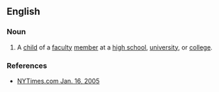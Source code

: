 ==English==

===Noun===
{{en-noun|head=[[faculty|fac]] [[brat]]}}

# {{label|en|slang}} A [[child]] of a [[faculty]] [[member]] at a [[high school]], [[university]], or [[college]].

===References===
* [http://www.nytimes.com/2005/01/16/education/edlife/EDPREP.html NYTimes.com Jan. 16, 2005]